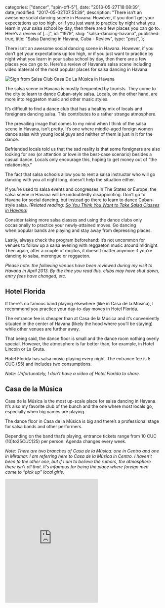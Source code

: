 
  categories: ["dancer", "spin-off-5"],
  date: "2013-05-27T18:08:39",
  date_modified: "2017-05-02T07:51:39",
  description:
    "There isn’t an awesome social dancing scene in Havana. However, if you don’t get your expectations up too high, or if you just want to practice by night what you learn in your salsa school by day, then there are a few places you can go to. Here’s a review of […]",
  id: "1979",
  slug: "salsa-dancing-havana",
  published: true,
  title: "Salsa Dancing in Havana, Cuba - Review",
  type: "post",
};


There isn’t an awesome social dancing scene in Havana. However, if you don’t get your expectations up too high, or if you just want to practice by night what you learn in your salsa school by day, then there are a few places you can go to. Here’s a review of Havana’s salsa scene including video material of the most popular places for salsa dancing in Havana.

![Sign from Salsa Club Casa De La Música in Havana](/pages/tsop/posts/salsa-dancing-havana/habana-sign_2.jpg)

The salsa scene in Havana is mostly frequented by tourists. They come to the city to learn to dance Cuban-style salsa. Locals, on the other hand, are more into reggaeton music and other music styles.

It’s difficult to find a dance club that has a healthy mix of locals and foreigners dancing salsa. This contributes to a rather strange atmosphere.

The prevailing image that comes to my mind when I think of the salsa scene in Havana, isn’t pretty. It’s one where middle-aged foreign women dance salsa with young local guys and neither of them is just in it for the dance.

Befriended locals told us that the sad reality is that some foreigners are also looking for sex (or attention or love in the best-case scenario) besides a casual dance. Locals only encourage this, hoping to get money out of “the relationship.”

The fact that salsa schools allow you to rent a salsa instructor who will go dancing with you all night long, doesn’t help the situation either.

If you’re used to salsa events and congresses in The States or Europe, the salsa scene in Havana will be undoubtedly disappointing. Don’t go to Havana for social dancing, but instead go there to learn to dance Cuban-style salsa. _(Related reading: [So You Think You Want to Take Salsa Classes in Havana](/tsop/posts/salsa-classes-havana/))_

Consider taking more salsa classes and using the dance clubs only occasionally to practice your newly-attained moves. Go dancing when popular bands are playing and stay away from depressing places.

Lastly, always check the program beforehand: it’s not uncommon for venues to follow up a salsa evening with reggaeton music around midnight. Then again, after a couple of mojitos, it doesn’t matter anymore if you’re dancing to salsa, merengue or reggaeton.

_Please note: the following venues have been reviewed during my visit to Havana in April 2013. By the time you read this, clubs may have shut down, entry fees have changed, etc._

## Hotel Florida

If there’s no famous band playing elsewhere (like in Casa de la Música), I recommend you practice your day-to-day moves in Hotel Florida.

The entrance fee is cheaper than at Casa de la Música and it’s conveniently situated in the center of Havana (likely the hood where you’ll be staying) while other venues are further away.

That being said, the dance floor is small and the dance room nothing overly special. However, the atmosphere is far better than, for example, in Hotel Lincoln or La Gruta.

Hotel Florida has salsa music playing every night. The entrance fee is 5 CUC ($5) and includes two consumptions.

_Note: Unfortunately, I don’t have a video of Hotel Florida to share._

## Casa de la Música

Casa de la Música is the most up-scale place for salsa dancing in Havana. It’s also my favorite club of the bunch and the one where most locals go, especially when big names are playing.

The dance floor in Casa de la Música is big and there’s a professional stage for salsa bands and other performers.

Depending on the band that’s playing, entrance tickets range from 10 CUC ($10) to 25 CUC ($25) per person. Agenda changes every week.

_Note: There are two branches of Casa de la Música: one in Centro and one in Miramar. I am referring here to Casa de la Música in Centro. I haven’t been to the other one, but if I am to believe the rumors, the atmosphere there isn’t all that. It’s infamous for being the place where foreign men come to “pick up” local girls._

<iframe
  className="w-full"
  height="400"
  frameborder="0"
  src="https://www.youtube.com/embed/xEF-tdjFk6g"
  title="Video of salsa dancing at Casa de la Música in Havana, Cuba"
/>

<iframe
  className="w-full"
  height="400"
  frameborder="0"
  src="https://www.youtube.com/embed/RcryySda5FI"
  title="Video of salsa dancing at Casa de la Música in Havana, Cuba"
/>

## Hotel Lincoln

Old glory on the top floor with not much space to move around. Admission tickets are 5 CUC ($5) per person including one consumption.

<iframe
  className="w-full"
  height="400"
  frameborder="0"
  src="https://www.youtube.com/embed/-mVuPexwDbE"
  title="Video of salsa dancing at Hotel Lincoln in Havana, Cuba"
/>

## 1830

Think white plastic chairs and a tiny slippery dance floor, but also: an outside dance floor with views over the Malecón. The atmosphere isn’t too bad despite the ruling majority on the dance floor being foreigners.

It’s on Saturday nights when all head out to 1830. Depending on the program, the entrance fee is 5 CUC ($5) to 10 CUC ($10) per person.

<iframe
  className="w-full"
  height="400"
  frameborder="0"
  src="https://www.youtube.com/embed/JI8YQj1qquw"
  title="Video of salsa dancing at 1830 in Havana, Cuba"
/>

<iframe
  className="w-full"
  height="400"
  frameborder="0"
  src="https://www.youtube.com/embed/Q2h5b9CMgP0"
  title="Video of salsa dancing at 1830 in Havana, Cuba"
/>

## La Gruta

La Gruta is dark and smelly: a grotto, literally. The atmosphere is depressing, but compared to other places, there’s enough space for beginners to practice their moves.

Thursday is the day to go to La Gruta. Admission tickets: 5 CUC ($5) per person.

<iframe
  className="w-full"
  height="400"
  frameborder="0"
  src="https://www.youtube.com/embed/dKywbI6_3Yk"
  title="Video of salsa dancing at La Gruta in Havana, Cuba"
/>

<iframe
  className="w-full"
  height="400"
  frameborder="0"
  src="https://www.youtube.com/embed/mOK_DvQJjTQ"
  title="Video of salsa dancing at La Gruta in Havana, Cuba"
/>

<iframe
  className="w-full"
  height="400"
  frameborder="0"
  src="https://www.youtube.com/embed/S775tj-uz9o"
  title="Video of salsa dancing at La Gruta in Havana, Cuba"
/>

//

**Tell me what you think.** Connect with me on [Facebook](https://www.facebook.com/thespinoffproject/photos/a.848930185138868.1073741832.443190319046192/862977247067495/), [Twitter](https://twitter.com/mirhamasala/status/545592265465671681) or [Instagram](http://instagram.com/p/yH6jx2kyDI/) (links match discussion pages for this post) and let me know: If you’ve been to Havana, what do you think of the salsa scene there? Do you know other (better) places for salsa dancing in Havana or Cuba?

---

LAST TIP

If you want to know where the salsa party at, pass by the salsa school [La Casa del Son](/tsop/posts/casa-son/). They’ll have the information you need.

FURTHER READING

If you’re considering taking salsa classes in Havana, here are 4 things you need to know before you jump on that plane to Cuba: [So You Think You Want to Take Salsa Classes in Havana](/tsop/posts/salsa-classes-havana/).
